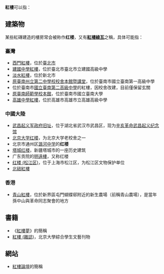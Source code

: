 '''紅樓'''可以指：

==建築物==
某些紅磚建造的樓房常会被称作'''红楼'''，又有'''[[紅樓綠瓦|紅樓綠瓦]]'''之稱，具体可能指：

===臺灣===
* [[西門紅樓|西門紅樓]]，位於[[臺北市|臺北市]]
* [[建國中學紅樓|建國中學紅樓]]，位於臺北市臺北市立建國高級中學
* [[淡水紅樓|淡水紅樓]]，位於新北市
* [[原臺南州立第二中學校校舍本館暨講堂|原臺南州立第二中學校校舍本館暨講堂]]，位於臺南市國立臺南第一高級中學
* 位於臺南市[[國立臺南第二高級中學|國立臺南第二高級中學]]的紅樓，因校舍改建，目前僅保留玄關
* [[原臺南師範學校本館|原臺南師範學校本館]]，位於臺南市國立臺南大學
* [[高雄市立高雄高級中學#文化資產|高雄中學紅樓]]，位於高雄市高雄市立高雄高級中學

===中國大陸===
* [[武昌起义军政府旧址|武昌起义军政府旧址]]，位于湖北省武汉市武昌区，现为[[辛亥革命武昌起义纪念馆|辛亥革命武昌起义纪念馆]]
* [[北京大学红楼|北京大学红楼]]，为北京大学老校舍之一
* 北京市通州区[[潞河中学|潞河中学]]的'''红楼'''
* [[塔城红楼|塔城红楼]]，新疆塔城市的一座历史建筑
* 广东贡院的[[明远楼_(广东)|明遠樓]]，又称红楼
* [[红楼_(松江区)|红楼 (松江区)]]，位于上海市松江区，为松江区文物保护单位
* [[北碚紅樓|北碚紅樓]]

===香港===
* [[中山公園與青山紅樓#青山紅樓|青山紅樓]]，位於新界區屯門蝴蝶邨附近的新生農場（前稱青山農場），是當年孫中山與革命同志聚會的地方

==書籍==
* 《[[紅樓夢|紅樓夢]]》的簡稱
* [[紅樓_(雜誌)|紅樓 (雜誌)]]，北京大學綜合學生文藝刊物

==網站==
* [[紅樓論壇|紅樓論壇]]的簡稱

{{Disambig|cat=二字消歧义}}